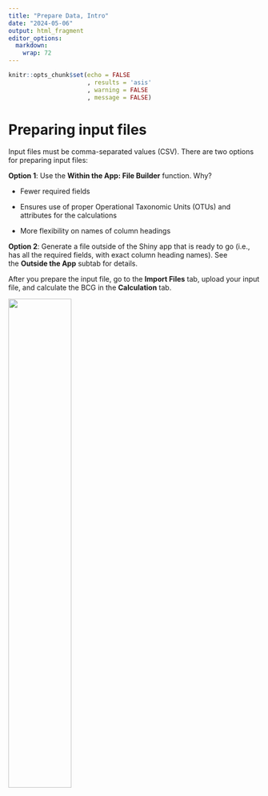```yaml
---
title: "Prepare Data, Intro"
date: "2024-05-06"
output: html_fragment
editor_options: 
  markdown: 
    wrap: 72
---
```


```r
knitr::opts_chunk$set(echo = FALSE
                      , results = 'asis'
                      , warning = FALSE
                      , message = FALSE)
```

# **Preparing input files**

Input files must be comma-separated values (CSV). There are two options
for preparing input files:

**Option 1**: Use the **Within the App: File Builder** function. Why?

-   Fewer required fields

-   Ensures use of proper Operational Taxonomic Units (OTUs) and
    attributes for the calculations

-   More flexibility on names of column headings

**Option 2**: Generate a file outside of the Shiny app that is ready to
go (i.e., has all the required fields, with exact column heading names).
See the **Outside the App** subtab for details.

After you prepare the input file, go to the **Import Files** tab, upload
your input file, and calculate the BCG in the **Calculation** tab.

![](images/Workflow_20240626.jpg){width="50%"}
